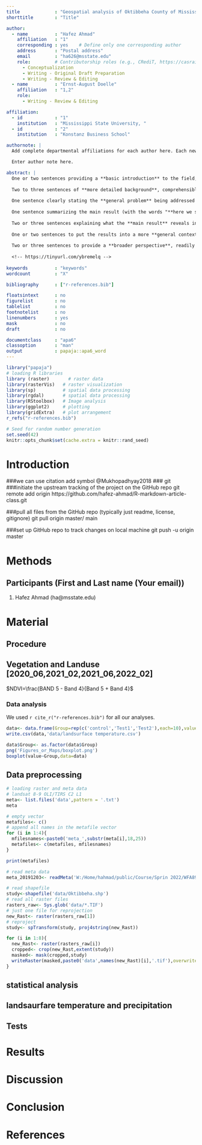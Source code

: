 ```yaml
---
title             : "Geospatial analysis of Oktibbeha County of Mississippi, USA"
shorttitle        : "Title"

author: 
  - name          : "Hafez Ahmad"
    affiliation   : "1"
    corresponding : yes    # Define only one corresponding author
    address       : "Postal address"
    email         : "ha626@msstate.edu"
    role:         # Contributorship roles (e.g., CRediT, https://casrai.org/credit/)
      - Conceptualization
      - Writing - Original Draft Preparation
      - Writing - Review & Editing
  - name          : "Ernst-August Doelle"
    affiliation   : "1,2"
    role:
      - Writing - Review & Editing

affiliation:
  - id            : "1"
    institution   : "Mississippi State University, "
  - id            : "2"
    institution   : "Konstanz Business School"

authornote: |
  Add complete departmental affiliations for each author here. Each new line herein must be indented, like this line.

  Enter author note here.

abstract: |
  One or two sentences providing a **basic introduction** to the field,  comprehensible to a scientist in any discipline.
  
  Two to three sentences of **more detailed background**, comprehensible  to scientists in related disciplines.
  
  One sentence clearly stating the **general problem** being addressed by  this particular study.
  
  One sentence summarizing the main result (with the words "**here we show**" or their equivalent).
  
  Two or three sentences explaining what the **main result** reveals in direct comparison to what was thought to be the case previously, or how the  main result adds to previous knowledge.
  
  One or two sentences to put the results into a more **general context**.
  
  Two or three sentences to provide a **broader perspective**, readily comprehensible to a scientist in any discipline.
  
  <!-- https://tinyurl.com/ybremelq -->
  
keywords          : "keywords"
wordcount         : "X"

bibliography      : ["r-references.bib"]

floatsintext      : no
figurelist        : no
tablelist         : no
footnotelist      : no
linenumbers       : yes
mask              : no
draft             : no

documentclass     : "apa6"
classoption       : "man"
output            : papaja::apa6_word
---
```


```r
library("papaja")
# loading R libraries
library (raster)       # raster data
library(rasterVis)   # raster visualization     
library(sp)          # spatial data processing          
library(rgdal)       # spatial data processing      
library(RStoolbox)   # Image analysis
library(ggplot2)     # plotting
library(gridExtra)   # plot arrangement
r_refs("r-references.bib")
```

```r
# Seed for random number generation
set.seed(42)
knitr::opts_chunk$set(cache.extra = knitr::rand_seed)
```

# Introduction



###we can use citation add symbol @Mukhopadhyay2018 
### git
###initiate the upstream tracking of the project on the GitHub repo
git remote add origin https://github.com/hafez-ahmad/R-markdown-article-class.git

###pull all files from the GitHub repo (typically just readme, license, gitignore)
git pull origin master/ main

###set up GitHub repo to track changes on local machine
git push -u origin master



# Methods


## Participants (First and Last name (Your email))
1. Hafez Ahmad (ha@msstate.edu)

# Material


## Procedure
## Vegetation and Landuse [2020_06,2021_02,2021_06,2022_02]

$NDVI=\frac{BAND 5 - Band 4}{Band 5 + Band 4}$

### Data analysis
We used `r cite_r("r-references.bib")` for all our analyses.
```r
data<- data.frame(Group=rep(c('control','Test1','Test2'),each=10),value=c(rnorm(10),runif(10),rnorm(10)))
write.csv(data,'data/landsurface temperature.csv')
```
```r
data$Group<- as.factor(data$Group)
png('Figures_or_Maps/boxplot.png')
boxplot(value~Group,data=data)
```

## Data preprocessing 
```r
# loading raster and meta data 
# landsat 8-9 OLI/TIRS C2 L1
meta<- list.files('data',pattern = '.txt')
meta
```

```r
# empty vector 
metafiles<- c()
# append all names in the metafile vector 
for (i in 1:4){
  mfilesnames<-paste0('meta_',substr(meta[i],18,25))
  metafiles<- c(metafiles, mfilesnames)
}

print(metafiles)
```

```r
# read meta data 
meta_20191203<- readMeta('W:/Home/hahmad/public/Course/Sprin 2022/WFA8990/milestone project/data/LC08_L1TP_022037_20220314_20220322_02_T1_MTL.txt')

```
```r
# read shapefile
study<-shapefile('data/Oktibbeha.shp')
# read all raster files
rasters_raw<- Sys.glob('data/*.TIF')
# just one file for reprojection 
new_Rast<- raster(rasters_raw[1])
# reproject
study<- spTransform(study, proj4string(new_Rast)) 

```

```r
for (i in 1:8){
  new_Rast<- raster(rasters_raw[i])
  cropped<- crop(new_Rast,extent(study))
  masked<- mask(cropped,study)
  writeRaster(masked,paste0('data',names(new_Rast)[i],'.tif'),overwrite=TRUE)
}
```


## statistical analysis
## landsaurfare temperature and precipitation
## Tests

# Results

# Discussion
# Conclusion

\newpage

# References

\begingroup
\setlength{\parindent}{-0.5in}
\setlength{\leftskip}{0.5in}

<div id="refs" custom-style="Bibliography"></div>
\endgroup
